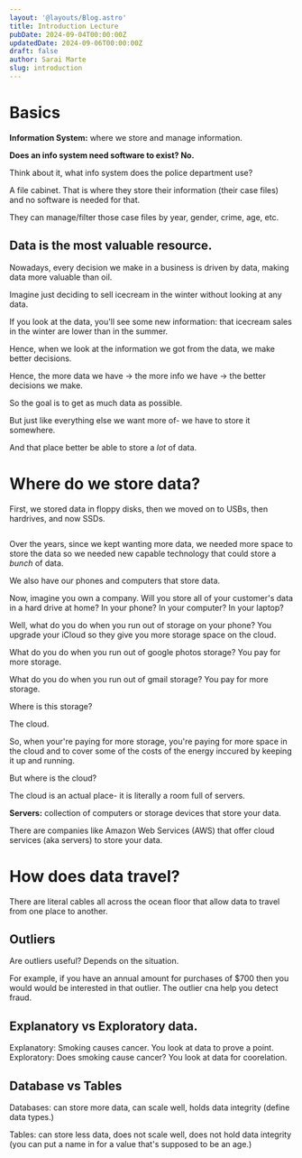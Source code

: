```yaml
---
layout: '@layouts/Blog.astro'
title: Introduction Lecture
pubDate: 2024-09-04T00:00:00Z 
updatedDate: 2024-09-06T00:00:00Z 
draft: false
author: Sarai Marte
slug: introduction
---
```



# Basics 

**Information System:** where we store and manage information.

**Does an info system need software to exist? No.**

Think about it, what info system does the police department use?

A file cabinet. That is where they store their information (their case files) and no software is needed for that.

They can manage/filter those case files by year, gender, crime, age, etc.

## Data is the most valuable resource. 

Nowadays,  every decision we make in a business is driven by data, making data more valuable than oil.

Imagine just deciding to sell icecream in the winter without looking at any data.

If you look at the data, you'll see some new information: that icecream sales in the winter are lower than in the summer.

Hence, when we look at the information we got from the data, we make better decisions. 

Hence, the more data we have -> the more info we have -> the better decisions we make. 

So the goal is to get as much data as possible.

But just like everything else we want more of- we have to store it somewhere.

And that place better be able to store a *lot* of data. 

# Where do we store data?

First, we stored data in floppy disks, then we moved on to USBs, then hardrives, and now SSDs.

<div style = "display:flex;">
<ImageMd img = {img1} alt = "Floppy Disk 1.4MB"/>
<ImageMd img = {img2} alt = "USB 2TB"/>
<ImageMd img = {img3} alt = "Hard Drive 32TB"/>
<ImageMd img = {img4} alt = "SSD 100TB"/>
</div>

Over the years, since we kept wanting more data, we needed more space to store the data so we needed new capable technology that could store a *bunch* of data.

We also have our phones and computers that store data.

Now, imagine you own a company. Will you store all of your customer's data in a hard drive at home? In your phone? In your computer? In your laptop? 
 
Well, what do you do when you run out of storage on your phone? You upgrade your iCloud so they give you more storage space on the cloud. 

What do you do when you run out of google photos storage? You pay for more storage.

What do you do when you run out of gmail storage? You pay for more storage.

Where is this storage?

The cloud. 

So, when your're paying for more storage, you're paying for more space in the cloud and to cover some of the costs of the energy inccured by keeping it up and running. 

But where is the cloud?

The cloud is an actual place- it is literally a room full of servers. 

**Servers:** collection of computers or storage devices that store your data.

There are companies like Amazon Web Services (AWS) that offer cloud services (aka servers) to store your data.

# How does data travel?

There are literal cables all across the ocean floor that allow data to travel from one place to another. 

## Outliers

Are outliers useful? Depends on the situation.

For example, if you have an annual amount for purchases of $700 then you would would be interested in that outlier. The outlier cna help you detect fraud.

## Explanatory vs Exploratory data.

Explanatory: Smoking causes cancer. You look at data to prove a point. 
Exploratory: Does smoking cause cancer? You look at data for coorelation.

## Database vs Tables

Databases: can store more data, can scale well, holds data integrity (define data types.)

Tables: can store less data, does not scale well, does not hold data integrity (you can put a name in for a value that's supposed to be an age.)

